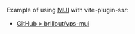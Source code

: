 Example of using [MUI](https://mui.com/) with vite-plugin-ssr:
 - [GitHub > brillout/vps-mui](https://github.com/brillout/vps-mui)
